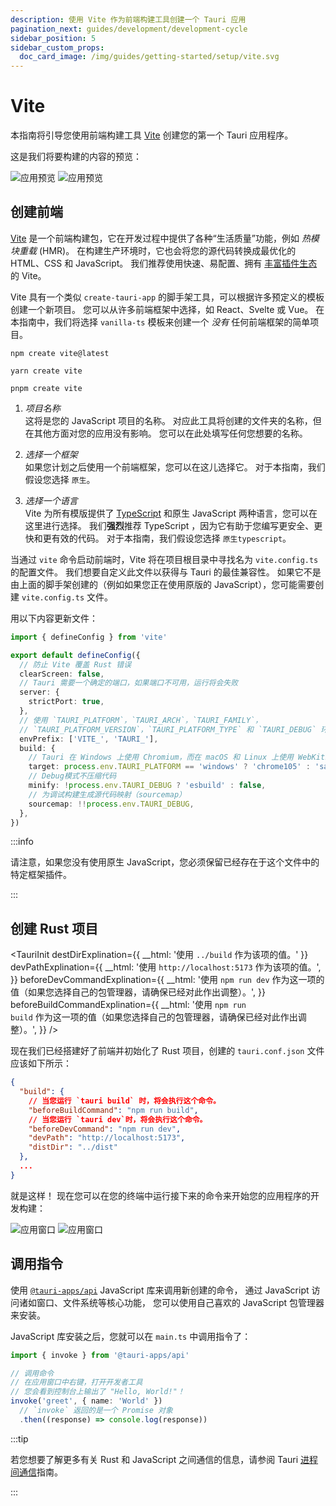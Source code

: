 ```yaml
---
description: 使用 Vite 作为前端构建工具创建一个 Tauri 应用
pagination_next: guides/development/development-cycle
sidebar_position: 5
sidebar_custom_props:
  doc_card_image: /img/guides/getting-started/setup/vite.svg
---
```



# Vite

本指南将引导您使用前端构建工具 [Vite][] 创建您的第一个 Tauri 应用程序。

<Intro />
<CreateTauriAppGuide />

这是我们将要构建的内容的预览：

![应用预览](/img/guides/getting-started/setup/vite/vite-light.png#gh-light-mode-only) ![应用预览](/img/guides/getting-started/setup/vite/vite-dark.png#gh-dark-mode-only)

## 创建前端

[Vite][] 是一个前端构建包，它在开发过程中提供了各种“生活质量”功能，例如 _热模块重载_ (HMR)。
在构建生产环境时，它也会将您的源代码转换成最优化的 HTML、CSS 和 JavaScript。 我们推荐使用快速、易配置、拥有 [丰富插件生态][awesome-vite] 的 Vite。

Vite 具有一个类似 `create-tauri-app` 的脚手架工具，可以根据许多预定义的模板创建一个新项目。
您可以从许多前端框架中选择，如 React、Svelte 或 Vue。 在本指南中，我们将选择 `vanilla-ts` 模板来创建一个 _没有_ 任何前端框架的简单项目。

<Tabs groupId="package-manager">
  <TabItem value="npm">

```shell
npm create vite@latest
```

  </TabItem>

  <TabItem value="Yarn">

```shell
yarn create vite
```

  </TabItem>

  <TabItem value="pnpm">

```shell
pnpm create vite
```

  </TabItem>
</Tabs>

1. _项目名称_  
   这将是您的 JavaScript 项目的名称。 对应此工具将创建的文件夹的名称，但在其他方面对您的应用没有影响。 您可以在此处填写任何您想要的名称。

2. _选择一个框架_  
   如果您计划之后使用一个前端框架，您可以在这儿选择它。 对于本指南，我们假设您选择 `原生`。

3. _选择一个语言_  
   Vite 为所有模版提供了 [TypeScript][] 和原生 JavaScript 两种语言，您可以在这里进行选择。 我们**强烈**推荐 TypeScript ，因为它有助于您编写更安全、更快和更有效的代码。 对于本指南，我们假设您选择 `原生typescript`。

当通过 `vite` 命令启动前端时，Vite 将在项目根目录中寻找名为 `vite.config.ts` 的配置文件。 我们想要自定义此文件以获得与 Tauri 的最佳兼容性。 如果它不是由上面的脚手架创建的（例如如果您正在使用原版的 JavaScript），您可能需要创建 `vite.config.ts` 文件。

用以下内容更新文件：

```typescript title=vite.config.ts
import { defineConfig } from 'vite'

export default defineConfig({
  // 防止 Vite 覆盖 Rust 错误
  clearScreen: false,
  // Tauri 需要一个确定的端口，如果端口不可用，运行将会失败
  server: {
    strictPort: true,
  },
  // 使用 `TAURI_PLATFORM`，`TAURI_ARCH`，`TAURI_FAMILY`，
  // `TAURI_PLATFORM_VERSION`，`TAURI_PLATFORM_TYPE` 和 `TAURI_DEBUG` 环境变量
  envPrefix: ['VITE_', 'TAURI_'],
  build: {
    // Tauri 在 Windows 上使用 Chromium，而在 macOS 和 Linux 上使用 WebKit。
    target: process.env.TAURI_PLATFORM == 'windows' ? 'chrome105' : 'safari13',
    // Debug模式不压缩代码
    minify: !process.env.TAURI_DEBUG ? 'esbuild' : false,
    // 为调试构建生成源代码映射（sourcemap）
    sourcemap: !!process.env.TAURI_DEBUG,
  },
})
```

:::info

请注意，如果您没有使用原生 JavaScript，您必须保留已经存在于这个文件中的特定框架插件。

:::

## 创建 Rust 项目

<TauriInit
  destDirExplination={{ __html: '使用 <code>../build</code> 作为该项的值。' }}
  devPathExplination={{
    __html: '使用 <code>http://localhost:5173</code> 作为该项的值。',
  }}
  beforeDevCommandExplination={{
    __html:
      '使用 <code>npm run dev</code> 作为这一项的值（如果您选择自己的包管理器，请确保已经对此作出调整）。',
  }}
  beforeBuildCommandExplination={{
    __html:
      '使用 <code>npm run build</code> 作为这一项的值（如果您选择自己的包管理器，请确保已经对此作出调整）。',
  }}
/>

现在我们已经搭建好了前端并初始化了 Rust 项目，创建的 `tauri.conf.json` 文件应该如下所示：

```json title=src-tauri/tauri.conf.json
{
  "build": {
    // 当您运行 `tauri build` 时，将会执行这个命令。
    "beforeBuildCommand": "npm run build",
    // 当您运行 `tauri dev`时，将会执行这个命令。
    "beforeDevCommand": "npm run dev",
    "devPath": "http://localhost:5173",
    "distDir": "../dist"
  },
  ...
}
```

就是这样！ 现在您可以在您的终端中运行接下来的命令来开始您的应用程序的开发构建：

<Command name="dev" />

![应用窗口](/img/guides/getting-started/setup/vite/vite-dev-light.png#gh-light-mode-only) ![应用窗口](/img/guides/getting-started/setup/vite/vite-dev-dark.png#gh-dark-mode-only)

## 调用指令

<Commands />

使用 [`@tauri-apps/api`][] JavaScript 库来调用新创建的命令， 通过 JavaScript 访问诸如窗口、文件系统等核心功能， 您可以使用自己喜欢的 JavaScript 包管理器来安装。

<InstallTauriApi />

JavaScript 库安装之后，您就可以在 `main.ts` 中调用指令了：

```typescript title=src/main.ts
import { invoke } from '@tauri-apps/api'

// 调用命令
// 在应用窗口中右键，打开开发者工具
// 您会看到控制台上输出了 "Hello, World!"！
invoke('greet', { name: 'World' })
  // `invoke` 返回的是一个 Promise 对象
  .then((response) => console.log(response))
```

:::tip

若您想要了解更多有关 Rust 和 JavaScript 之间通信的信息，请参阅 Tauri [进程间通信][inter-process-communication]指南。

:::

[Vite]: https://vitejs.dev
[TypeScript]: https://www.typescriptlang.org
[awesome-vite]: https://github.com/vitejs/awesome-vite#plugins
[`@tauri-apps/api`]: ../../../api/js/
[inter-process-communication]: ../../../references/architecture/inter-process-communication/readme.md
